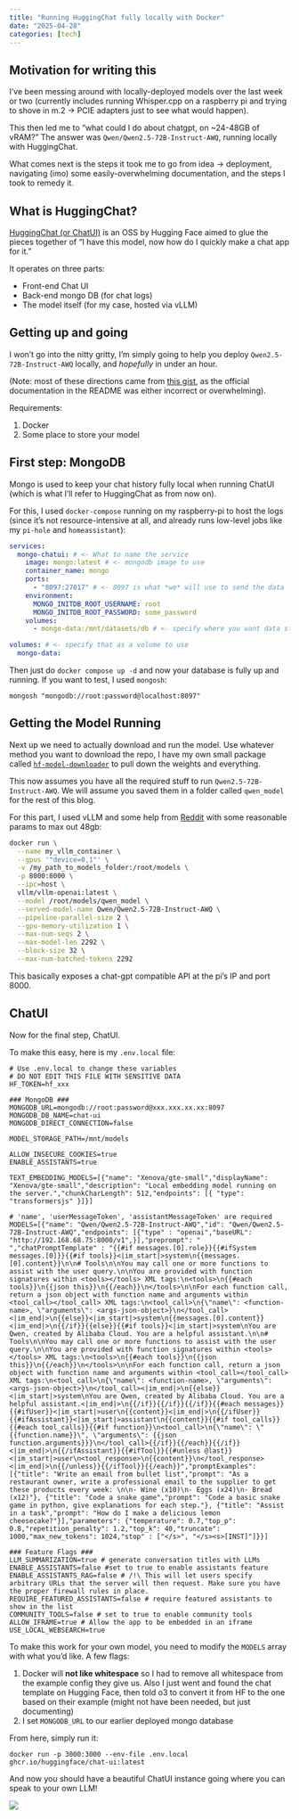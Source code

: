```yaml
---
title: "Running HuggingChat fully locally with Docker"
date: "2025-04-28"
categories: [tech]
---
```


## Motivation for writing this

I've been messing around with locally-deployed models over the last week or two (currently includes running Whisper.cpp on a raspberry pi and trying to shove in m.2 -> PCIE adapters just to see what would happen). 

This then led me to "what could I do about chatgpt, on ~24-48GB of vRAM?" The answer was `Qwen/Qwen2.5-72B-Instruct-AWQ`, running locally with HuggingChat.

What comes next is the steps it took me to go from idea -> deployment, navigating (imo) some easily-overwhelming documentation, and the steps I took to remedy it.

## What is HuggingChat?

[HuggingChat (or ChatUI)](https://github.com/huggingface/chat-ui) is an OSS by Hugging Face aimed to glue the pieces together of "I have this model, now how do I quickly make a chat app for it." 

It operates on three parts:

- Front-end Chat UI
- Back-end mongo DB (for chat logs)
- The model itself (for my case, hosted via vLLM)

## Getting up and going

I won't go into the nitty gritty, I'm simply going to help you deploy `Qwen2.5-72B-Instruct-AWQ` locally, and *hopefully* in under an hour.

(Note: most of these directions came from [this gist](https://gist.github.com/devspotyt/aeb2293530da40b75351ae5c052275df), as the official documentation in the README was either incorrect or overwhelming).

Requirements:

1. Docker
2. Some place to store your model

## First step: MongoDB

Mongo is used to keep your chat history fully local when running ChatUI (which is what I'll refer to HuggingChat as from now on). 

For this, I used `docker-compose` running on my raspberry-pi to host the logs (since it's not resource-intensive at all, and already runs low-level jobs like my `pi-hole` and `homeassistant`):

```yaml
services:
  mongo-chatui: # <- What to name the service
    image: mongo:latest # <- mongodb image to use
    container_name: mongo
    ports:
      - "8097:27017" # <- 8097 is what *we* will use to send the data
    environment:
      MONGO_INITDB_ROOT_USERNAME: root
      MONGO_INITDB_ROOT_PASSWORD: some_password
    volumes:
      - mongo-data:/mnt/datasets/db # <- specify where you want data stored

volumes: # <- specify that as a volume to use
  mongo-data:
```

Then just do `docker compose up -d` and now your database is fully up and running. If you want to test, I used `mongosh`:

```
mongosh "mongodb://root:password@localhost:8097"  
```

## Getting the Model Running

Next up we need to actually download and run the model. Use whatever method you want to download the repo, I have my own small package called [`hf-model-downloader`](https://github.com/muellerzr/hf-model-downloader) to pull down the weights and everything.

This now assumes you have all the required stuff to run `Qwen2.5-72B-Instruct-AWQ`. We will assume you saved them in a folder called `qwen_model` for the rest of this blog.

For this part, I used vLLM and some help from [Reddit](https://www.reddit.com/r/LocalLLaMA/comments/1fnx59y/comment/lom9pu0/?utm_source=share&utm_medium=web3x&utm_name=web3xcss&utm_term=1&utm_content=share_button) with some reasonable params to max out 48gb:

```bash
docker run \
  --name my_vllm_container \
  --gpus '"device=0,1"' \
  -v /my_path_to_models_folder:/root/models \
  -p 8000:8000 \
  --ipc=host \
  vllm/vllm-openai:latest \
  --model /root/models/qwen_model \
  --served-model-name Qwen/Qwen2.5-72B-Instruct-AWQ \
  --pipeline-parallel-size 2 \
  --gpu-memory-utilization 1 \
  --max-num-seqs 2 \
  --max-model-len 2292 \
  --block-size 32 \
  --max-num-batched-tokens 2292
```

This basically exposes a chat-gpt compatible API at the pi's IP and port 8000.

## ChatUI

Now for the final step, ChatUI.

To make this easy, here is my `.env.local` file:

```env
# Use .env.local to change these variables
# DO NOT EDIT THIS FILE WITH SENSITIVE DATA
HF_TOKEN=hf_xxx

### MongoDB ###
MONGODB_URL=mongodb://root:password@xxx.xxx.xx.xx:8097
MONGODB_DB_NAME=chat-ui
MONGODB_DIRECT_CONNECTION=false

MODEL_STORAGE_PATH=/mnt/models

ALLOW_INSECURE_COOKIES=true
ENABLE_ASSISTANTS=true 

TEXT_EMBEDDING_MODELS=[{"name": "Xenova/gte-small","displayName": "Xenova/gte-small","description": "Local embedding model running on the server.","chunkCharLength": 512,"endpoints": [{ "type": "transformersjs" }]}]

# 'name', 'userMessageToken', 'assistantMessageToken' are required
MODELS=[{"name": "Qwen/Qwen2.5-72B-Instruct-AWQ","id": "Qwen/Qwen2.5-72B-Instruct-AWQ","endpoints": [{"type" : "openai","baseURL": "http://192.168.68.75:8000/v1",}],"preprompt": " ","chatPromptTemplate" : "{{#if messages.[0].role}}{{#ifSystem messages.[0]}}{{#if tools}}<|im_start|>system\n{{messages.[0].content}}\n\n# Tools\n\nYou may call one or more functions to assist with the user query.\n\nYou are provided with function signatures within <tools></tools> XML tags:\n<tools>\n{{#each tools}}\n{{json this}}\n{{/each}}\n</tools>\n\nFor each function call, return a json object with function name and arguments within <tool_call></tool_call> XML tags:\n<tool_call>\n{\"name\": <function-name>, \"arguments\": <args-json-object>}\n</tool_call><|im_end|>\n{{else}}<|im_start|>system\n{{messages.[0].content}}<|im_end|>\n{{/if}}{{else}}{{#if tools}}<|im_start|>system\nYou are Qwen, created by Alibaba Cloud. You are a helpful assistant.\n\n# Tools\n\nYou may call one or more functions to assist with the user query.\n\nYou are provided with function signatures within <tools></tools> XML tags:\n<tools>\n{{#each tools}}\n{{json this}}\n{{/each}}\n</tools>\n\nFor each function call, return a json object with function name and arguments within <tool_call></tool_call> XML tags:\n<tool_call>\n{\"name\": <function-name>, \"arguments\": <args-json-object>}\n</tool_call><|im_end|>\n{{else}}<|im_start|>system\nYou are Qwen, created by Alibaba Cloud. You are a helpful assistant.<|im_end|>\n{{/if}}{{/if}}{{/if}}{{#each messages}}{{#ifUser}}<|im_start|>user\n{{content}}<|im_end|>\n{{/ifUser}}{{#ifAssistant}}<|im_start|>assistant\n{{content}}{{#if tool_calls}}{{#each tool_calls}}{{#if function}}\n<tool_call>\n{\"name\": \"{{function.name}}\", \"arguments\": {{json function.arguments}}}\n</tool_call>{{/if}}{{/each}}{{/if}}<|im_end|>\n{{/ifAssistant}}{{#ifTool}}{{#unless @last}}<|im_start|>user\n<tool_response>\n{{content}}\n</tool_response><|im_end|>\n{{/unless}}{{/ifTool}}{{/each}}","promptExamples": [{"title": "Write an email from bullet list","prompt": "As a restaurant owner, write a professional email to the supplier to get these products every week: \n\n- Wine (x10)\n- Eggs (x24)\n- Bread (x12)"}, {"title": "Code a snake game","prompt": "Code a basic snake game in python, give explanations for each step."}, {"title": "Assist in a task","prompt": "How do I make a delicious lemon cheesecake?"}],"parameters": {"temperature": 0.7,"top_p": 0.8,"repetition_penalty": 1.2,"top_k": 40,"truncate": 1000,"max_new_tokens": 1024,"stop" : ["</s>", "</s><s>[INST]"]}}]

### Feature Flags ###
LLM_SUMMARIZATION=true # generate conversation titles with LLMs
ENABLE_ASSISTANTS=false #set to true to enable assistants feature
ENABLE_ASSISTANTS_RAG=false # /!\ This will let users specify arbitrary URLs that the server will then request. Make sure you have the proper firewall rules in place. 
REQUIRE_FEATURED_ASSISTANTS=false # require featured assistants to show in the list
COMMUNITY_TOOLS=false # set to true to enable community tools
ALLOW_IFRAME=true # Allow the app to be embedded in an iframe
USE_LOCAL_WEBSEARCH=true
```

To make this work for your own model, you need to modify the `MODELS` array with what you'd like. A few flags:

1. Docker will **not like whitespace** so I had to remove all whitespace from the example config they give us. Also I just went and found the chat template on Hugging Face, then told o3 to convert it from HF to the one based on their example (might not have been needed, but just documenting)
2. I set `MONGODB_URL` to our earlier deployed mongo database

From here, simply run it:

```
docker run -p 3000:3000 --env-file .env.local  ghcr.io/huggingface/chat-ui:latest
```

And now you should have a beautiful ChatUI instance going where you can speak to your own LLM!

![](https://raw.githubusercontent.com/muellerzr/muellerzr.github.io/refs/heads/master/blog/media/images/chatui.png)

